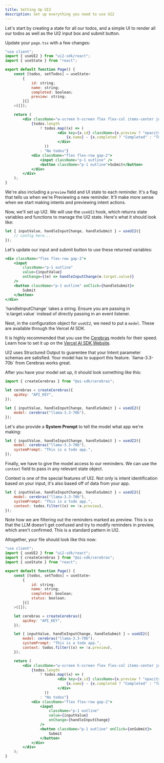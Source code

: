 ```yaml
---
title: Setting Up UI2
description: Set up everything you need to use UI2
---
```


Let's start by creating a state for all our todos, and a simple UI to render all our todos as well as the UI2 input box and submit button.

Update your `page.tsx` with a few changes:

```jsx
"use client";
import { useUI2 } from "ui2-sdk/react";
import { useState } from "react";

export default function Page() {
	const [todos, setTodos] = useState<
		{
			id: string;
			name: string;
			completed: boolean;
            preview: string;
		}[]
	>([]);

	return (
		<div className="w-screen h-screen flex flex-col items-center justify-between p-4">
			{todos.length
				? todos.map((x) => (
						<div key={x.id} className={x.preview ? "opacity-50" : ""}>
							{x.name} - {x.completed ? "Completed" : "Todo"}
						</div>
				  ))
				: "No todos"}
			<div className="flex flex-row gap-2">
				<input className="p-1 outline" />
				<button className="p-1 outline">Submit</button>
			</div>
		</div>
	);
}
```

We're also including a `preview` field and UI state to each reminder. It's a flag that tells us when we're Previewing a new reminder. It'll make more sense when we start making intents and previewing intent actions.

Now, we'll set up UI2. We will use the `useUI2` hook, which returns state variables and functions to manage the UI2 state. Here's what it should look like:

```jsx
let { inputValue, handleInputChange, handleSubmit } = useUI2({
	// config here...
});
```

Let's update our input and submit button to use these returned variables:

```jsx
<div className="flex flex-row gap-2">
	<input
		className="p-1 outline"
		value={inputValue}
		onChange={(e) => handleInputChange(e.target.value)}
	/>
	<button className="p-1 outline" onClick={handleSubmit}>
		Submit
	</button>
</div>
```

<Callout>
	`handleInputChange` takes a string. Ensure you are passing in `e.target.value`
	instead of directly passing in an event listener.
</Callout>

Next, in the configuration object for `useUI2`, we need to put a `model`. These are available through the Vercel AI SDK.

It is highly recommended that you use the [Cerebras](https://www.cerebras.ai/)
models for their speed. Learn how to set it up on the [Vercel AI SDK
Website](https://ai-sdk.dev/providers/ai-sdk-providers/cerebras).

<Callout type="warn" title="Structured Output">
	UI2 uses Structured Output to guarentee that your Intent parameter schemas are
	satisfied. Your model has to support this feature. `llama-3.3-70b` from
	Cerebras works great.
</Callout>

After you have your model set up, it should look something like this:

```jsx
import { createCerebras } from "@ai-sdk/cerebras";

let cerebras = createCerebras({
	apiKey: "API_KEY",
});

let { inputValue, handleInputChange, handleSubmit } = useUI2({
	model: cerebras("llama-3.3-70b"),
});
```

Let's also provide a **System Prompt** to tell the model what app we're making:

```jsx
let { inputValue, handleInputChange, handleSubmit } = useUI2({
	model: cerebras("llama-3.3-70b"),
	systemPrompt: "This is a todo app.",
});
```

Finally, we have to give the model access to our reminders. We can use the `context` field to pass in any relevant state object.

Context is one of the special features of UI2. Not only is intent identification based on your input, it's also based off of data from your app.

```jsx
let { inputValue, handleInputChange, handleSubmit } = useUI2({
	model: cerebras("llama-3.3-70b"),
	systemPrompt: "This is a todo app.",
	context: todos.filter((x) => !x.preview),
});
```

<Callout title="Being Careful About Context">
	Note how we are filtering out the reminders marked as preview. This is so that
	the LLM doesn't get confused and try to modify reminders in preview, which
	aren't confirmed. This is a standard pattern in UI2.
</Callout>

Altogether, your file should look like this now:

```jsx
"use client";
import { useUI2 } from "ui2-sdk/react";
import { createCerebras } from "@ai-sdk/cerebras";
import { useState } from "react";

export default function Page() {
	const [todos, setTodos] = useState<
		{
			id: string;
			name: string;
			completed: boolean;
            status: boolean;
		}[]
	>([]);

	let cerebras = createCerebras({
		apiKey: "API_KEY",
	});

	let { inputValue, handleInputChange, handleSubmit } = useUI2({
		model: cerebras("llama-3.3-70b"),
		systemPrompt: "This is a todo app.",
		context: todos.filter((x) => !x.preview),
	});

	return (
		<div className="w-screen h-screen flex flex-col items-center justify-between p-4">
			{todos.length
				? todos.map((x) => (
						<div key={x.id} className={x.preview ? "opacity-50" : ""}>
							{x.name} - {x.completed ? "Completed" : "Todo"}
						</div>
				  ))
				: "No todos"}
			<div className="flex flex-row gap-2">
				<input
					className="p-1 outline"
					value={inputValue}
					onChange={handleInputChange}
				/>
				<button className="p-1 outline" onClick={onSubmit}>
					Submit
				</button>
			</div>
		</div>
	);
}
```
